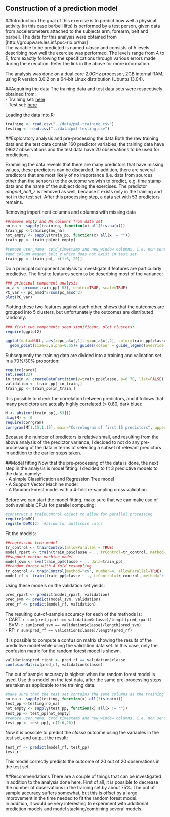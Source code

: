 Construction of a prediction model
---  

##Introduction
The goal of this exercise is to predict how well a physical activity (in this case barbell lifts) is performed by a test person, given data from accelerometers attached to the subjects arm, forearm, belt and barbell.
The data for this analysis were obtained from [http://groupware.les.inf.puc-rio.br/har]  
The variable to be predicted is named *classe* and consists of 5 levels describing how well the exercise was performed. The levels range from *A* to *E*, from exactly following the specifications through various errors made during the execution. Refer the link in the above for more information.  

The analysis was done on a dual core 2.0GHz processor, 2GB internal RAM, using R version 3.0.2 on a 64-bit Linux distribution (Ubuntu 13.04).

##Acquiring the data
The training data and test data sets were respectively obtained from:  
- Training set: [here](https://d396qusza40orc.cloudfront.net/predmachlearn/pml-training.csv)  
- Test set: [here](https://d396qusza40orc.cloudfront.net/predmachlearn/pml-testing.csv)

Loading the data into R:
```r
training <- read.csv("../data/pml-training.csv")
testing <- read.csv("../data/pml-testing.csv")
```

##Exploratory analysis and pre-processing the data
Both the raw training data and the test data contain 160 predictor variables, the training data have 19622 observations and the test data have 20 observations to be used for predictions.  

Examining the data reveals that there are many predictors that have missing values, these predictors can be discarded. In addition, there are several predictors that are most likely of no importance (i.e. data from sources other than the sensors) to the outcome we wish to predict, e.g. time stamp data and the name of the subject doing the exercises. The predictor *magnet_belt_z* is removed as well, because it exists only in the training and not in the test set. After this processing step, a data set with 53 predictors remains.

Removing impertinent columns and columns with missing data
```r
##remove empty and NA columns from data set
no_na <- sapply(training, function(x) all(!is.na(x)))
train_pp <-training[no_na]
not_empty <- sapply(train_pp, function(x) all(x != ""))
train_pp <- train_pp[not_empty]

#remove user_name, cvtd_timestamp and new_window columns, i.e. non sensor data
#and column magnet_belt_z which does not exist in test set
train_pp <- train_pp[,-c(1:6, 20)]
```

Do a principal component analysis to investigate if features are particularly predictive. The first to features seem to be describing most of the variance:
```r
### principal component analysis
pc_a <- prcomp(train_pp[-53], center=TRUE, scale=TRUE)
PC_var <- pc_a$sd^2/sum(pc_a$sd^2)
plot(PC_var)
```


Plotting these two features against each other, shows that the outcomes are grouped into 5 clusters, but unfortunately the outcomes are distributed randomly:
```r
### first two components seem significant, plot clusters:
require(ggplot2)
```

```r
ggplot(data=NULL, aes(x=pc_a$x[,1], y=pc_a$x[,2], color=train_pp$classe)) +
  geom_point(size=3,alpha=0.55)+ guides(colour = guide_legend(override.aes = list(alpha = 1)))
```

Subsequently the training data are divided into a training and validation set in a 70%/30% proportion:
```r
require(caret)
set.seed(23)
in_train <- createDataPartition(y=train_pp$classe, p=0.70, list=FALSE)
validation <- train_pp[-in_train,]
train_pp <- train_pp[in_train,]
```

It is possible to check the correlation between predictors, and it follows that many predictors are actually highly correlated (> 0.80, dark blue):
```r
M <- abs(cor(train_pp[,-53]))
diag(M) <- 0
require(corrgram)
corrgram(M[1:15,1:15], main="Correlogram of first 15 predictors", upper.panel=NULL)
```

Because the number of predictors is relative small, and resulting from the above analysis of the predictor variance, I decided to not do any pre-processing of the data in terms of selecting a subset of relevant predictors in addition to the earlier steps taken.

##Model fitting
Now that the pre-processing of the data is done, the next step in the analysis is model fitting. I decided to fit 3 predictive models to the data, namely:  
- A simple Classification and Regression Tree model  
- A Support Vector Machine model  
- A Random Forest model with a 4-fold re-sampling cross validation

Before we can start the model fitting, make sure that we can make use of both available CPUs for parallel computing:
```r
#construct a trainControl object to allow for parallel processing
require(doMC)
registerDoMC(2)  #allow for multicore calcs
```

Fit the models:
```r
##regression tree model
tr_control <- trainControl(allowParallel = TRUE)
model_rpart <- train(train_pp$classe ~ ., trControl=tr_control, method="rpart", data=train_pp)
##support vector machine model
model_svm <- svm(train_pp$classe ~ ., data=train_pp)
##random forest with 4 fold resampling
tr_control <- trainControl(method="cv", number=4, allowParallel=TRUE)
model_rf <- train(train_pp$classe ~ ., trControl=tr_control, method="rf", data=train_pp)
```

Using these models on the validation set yields:
```r
pred_rpart <- predict(model_rpart, validation)
pred_svm <- predict(model_svm, validation)
pred_rf <- predict(model_rf, validation)
```

The resulting out-of-sample accuracy for each of the methods is:  
- CART: `r sum(pred_rpart == validation$classe)/length(pred_rpart)`  
- SVM: `r sum(pred_svm == validation$classe)/length(pred_svm)`  
- RF: `r sum(pred_rf == validation$classe)/length(pred_rf)`  

It is possible to compute a confusion matrix showing the results of the predictive model while using the validation data set. In this case, only the confusion matrix for the random forest model is shown.
```r
validation$pred_right <- pred_rf == validation$classe
confusionMatrix(pred_rf, validation$classe)
```

The out of sample accuracy is highest when the random forest model is used. Use this model on the test data, after the same pre-processing steps are taken as applicable to the training data.
```r
#make sure that the test set contains the same columns as the training set
no_na <- sapply(testing, function(x) all(!is.na(x)))
test_pp <-testing[no_na]
not_empty <- sapply(test_pp, function(x) all(x != ""))
test_pp <- test_pp[not_empty]
#remove user_name, cvtd_timestamp and new_window columns, i.e. non sensor data
test_pp <- test_pp[,-c(1:6,20)]
```

Now it is possible to predict the *classe* outcome using the variables in the test set, and output the result:
```r
test_rf <- predict(model_rf, test_pp)
test_rf
```
 
This model correctly predicts the outcome of 20 out of 20 observations in the test set.

##Recommendations
There are a couple of things that can be investigated in addition to the analysis done here. First of all, it is possible to decrease the number of observations in the training set by about 75%. The out of sample accuracy suffers somewhat, but this is offset by a large improvement in the time needed to fit the random forest model.  
In addition, it would be very interesting to experiment with additional prediction models and model stacking/combining several models. 